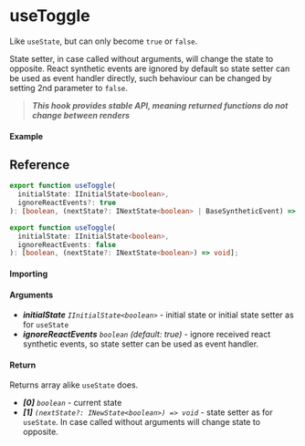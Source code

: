 
<Meta title="State/useToggle" component={Example} />

# useToggle

Like `useState`, but can only become `true` or `false`.

State setter, in case called without arguments, will change the state to opposite. React synthetic
events are ignored by default so state setter can be used as event handler directly, such behaviour
can be changed by setting 2nd parameter to `false`.

> **_This hook provides stable API, meaning returned functions do not change between renders_**

#### Example

<Canvas>
  <Story story={Example} inline />
</Canvas>

## Reference

```ts
export function useToggle(
  initialState: IInitialState<boolean>,
  ignoreReactEvents?: true
): [boolean, (nextState?: INextState<boolean> | BaseSyntheticEvent) => void];

export function useToggle(
  initialState: IInitialState<boolean>,
  ignoreReactEvents: false
): [boolean, (nextState?: INextState<boolean>) => void];
```

#### Importing

<ImportPath />

#### Arguments

- _**initialState**_ _`IInitialState<boolean>`_ - initial state or initial state setter as for
  `useState`
- _**ignoreReactEvents**_ _`boolean`_ _(default: true)_ - ignore received react synthetic events, so state setter can be used as event handler.

#### Return

Returns array alike `useState` does.

- _**[0]**_ _`boolean`_ - current state
- _**[1]**_ _`(nextState?: INewState<boolean>) => void`_ - state setter as for `useState`. In case
  called without arguments will change state to opposite.
